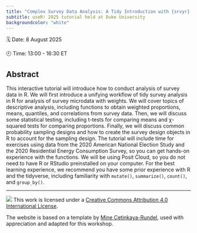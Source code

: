 ```yaml
---
title: "Complex Survey Data Analysis: A Tidy Introduction with {srvyr} and {survey}"
subtitle: useR! 2025 tutorial held at Duke University
backgroundcolor: "white"
---
```


🗓️ Date: 8 August 2025

🕗 Time: 13:00 - 16:30 ET

## Abstract

This interactive tutorial will introduce how to conduct analysis of survey data in R. We will first introduce a unifying workflow of tidy survey analysis in R for analysis of survey microdata with weights. We will cover topics of descriptive analysis, including functions to obtain weighted proportions, means, quantiles, and correlations from survey data. Then, we will discuss some statistical testing, including t-tests for comparing means and χ-squared tests for comparing proportions. Finally, we will discuss common probability sampling designs and how to create the survey design objects in R to account for the sampling design. The tutorial will include time for exercises using data from the 2020 American National Election Study and the 2020 Residential Energy Consumption Survey, so you can get hands-on experience with the functions. We will be using Posit Cloud, so you do not need to have R or RStudio preinstalled on your computer. For the best learning experience, we recommend you have some prior experience with R and the tidyverse, including familiarity with `mutate()`, `summarize()`, `count()`, and `group_by()`.

------------------------------------------------------------------------

![](https://i.creativecommons.org/l/by/4.0/88x31.png) This work is licensed under a [Creative Commons Attribution 4.0 International License](https://creativecommons.org/licenses/by/4.0/).

The website is based on a template by [Mine Çetinkaya-Rundel](https://mine-cr.com/), used with appreciation and adapted for this workshop.